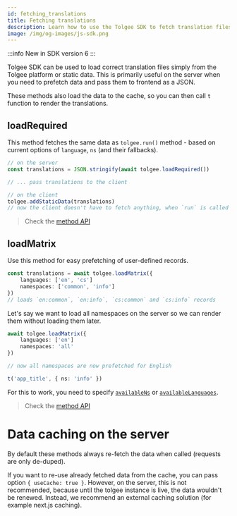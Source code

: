 ```yaml
---
id: fetching_translations
title: Fetching translations
description: Learn how to use the Tolgee SDK to fetch translation files, prefetch data for server-side rendering, and manage caching strategies effectively.
image: /img/og-images/js-sdk.png
---
```


:::info
New in SDK version 6
:::

Tolgee SDK can be used to load correct translation files simply from the Tolgee platform or static data.
This is primarily useful on the server when you need to prefetch data and pass them to frontend as a JSON.

These methods also load the data to the cache, so you can then call `t` function to render the translations.

## loadRequired

This method fetches the same data as `tolgee.run()` method - based on current options of `language`, `ns` (and their fallbacks).

```ts
// on the server
const translations = JSON.stringify(await tolgee.loadRequired())

// ... pass translations to the client

// on the client
tolgee.addStaticData(translations)
// now the client doesn't have to fetch anything, when `run` is called
```

> Check the [method API](./api/core_package/tolgee.mdx#loadrequired)

## loadMatrix

Use this method for easy prefetching of user-defined records.

```ts
const translations = await tolgee.loadMatrix({
    languages: ['en', 'cs']
    namespaces: ['common', 'info']
})
// loads `en:common`, `en:info`, `cs:common` and `cs:info` records
```

Let's say we want to load all namespaces on the server so we can render them without loading them later.

```ts
await tolgee.loadMatrix({
    languages: ['en']
    namespaces: 'all'
})

// now all namespaces are now prefetched for English

t('app_title', { ns: 'info' })
```

For this to work, you need to specify [`availableNs`](./api/core_package/options.mdx#availablens) or [`availableLanguages`](./api/core_package/options.mdx#availablelanguages).

> Check the [method API](./api/core_package/tolgee.mdx#loadmatrix)

# Data caching on the server

By default these methods always re-fetch the data when called (requests are only de-duped).

If you want to re-use already fetched data from the cache, you can pass option `{ useCache: true }`.
However, on the server, this is not recommended, because until the tolgee instance is live, the data wouldn't be renewed.
Instead, we recommend an external caching solution (for example next.js caching).